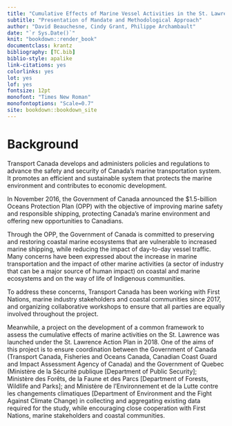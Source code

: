```yaml
---
title: "Cumulative Effects of Marine Vessel Activities in the St. Lawrence River and the Saguenay River – Pilot Project"
subtitle: "Presentation of Mandate and Methodological Approach"
author: "David Beauchesne, Cindy Grant, Philippe Archambault"
date: "`r Sys.Date()`"
knit: "bookdown::render_book"
documentclass: krantz
bibliography: [TC.bib]
biblio-style: apalike
link-citations: yes
colorlinks: yes
lot: yes
lof: yes
fontsize: 12pt
monofont: "Times New Roman"
monofontoptions: "Scale=0.7"
site: bookdown::bookdown_site
---
```


<!-- description: "TO WRITE"
url: 'https\://bookdown.org/yihui/bookdown/'
github-repo: rstudio/bookdown
cover-image: images/cover.jpg -->

<!--
bookdown::render_book("index.Rmd", "bookdown::gitbook")

gitbook:
    Rscript -e "bookdown::render_book('index.Rmd', 'bookdown::gitbook')"

epub:
    Rscript -e "bookdown::render_book('index.Rmd', 'bookdown::epub_book')"

pdf:
    Rscript -e "bookdown::render_book('index.Rmd', 'bookdown::pdf_book')"

# pdf to be added
-->

# Background

Transport Canada develops and administers policies and regulations to advance the safety and security of Canada’s marine transportation system. It promotes an efficient and sustainable system that protects the marine environment and contributes to economic development.

In November 2016, the Government of Canada announced the $1.5-billion Oceans Protection Plan (OPP) with the objective of improving marine safety and responsible shipping, protecting Canada’s marine environment and offering new opportunities to Canadians.

Through the OPP, the Government of Canada is committed to preserving and restoring coastal marine ecosystems that are vulnerable to increased marine shipping, while reducing the impact of day-to-day vessel traffic. Many concerns have been expressed about the increase in marine transportation and the impact of other marine activities (a sector of industry that can be a major source of human impact) on coastal and marine ecosystems and on the way of life of Indigenous communities.

To address these concerns, Transport Canada has been working with First Nations, marine industry stakeholders and coastal communities since 2017, and organizing collaborative workshops to ensure that all parties are equally involved throughout the project.

Meanwhile, a project on the development of a common framework to assess the cumulative effects of marine activities on the St. Lawrence was launched under the St. Lawrence Action Plan in 2018. One of the aims of this project is to ensure coordination between the Government of Canada (Transport Canada, Fisheries and Oceans Canada, Canadian Coast Guard and Impact Assessment Agency of Canada) and the Government of Quebec (Ministère de la Sécurité publique [Department of Public Security]; Ministère des Forêts, de la Faune et des Parcs [Department of Forests, Wildlife and Parks]; and Ministère de l’Environnement et de la Lutte contre les changements climatiques [Department of Environment and the Fight Against Climate Change) in collecting and aggregating existing data required for the study, while encouraging close cooperation with First Nations, marine stakeholders and coastal communities.
